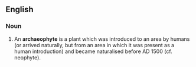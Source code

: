 ==English==

===Noun===
{{en-noun}}

# An '''archaeophyte''' is a plant which was introduced to an area by humans (or arrived naturally, but from an area in which it was present as a human introduction) and became naturalised before AD 1500 (cf. neophyte).